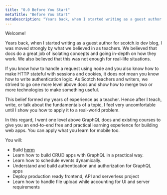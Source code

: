 ```yaml
---
title: "0.0 Before You Start"
metaTitle: "Before You Start"
metaDescription: "Years back, when I started writing as a guest author for scotch.io dev blog, I was moved strongly by what we believed in as teachers."
---
```


Welcome!

Years back, when I started writing as a guest author for scotch.io dev blog, I was moved strongly by what we believed in as teachers. We believed that docs do a great job of isolating concepts and going in-depth on how they work. We also believed that this was not enough for real-life situations.

If you know how to handle a request using node and you also know how to make HTTP stateful with sessions and cookies, it does not mean you know how to write authentication logic. As Scotch teachers and writers, we strived to go one more level above docs and show how to merge two or more technologies to make something useful.

This belief formed my years of experience as a teacher. Hence after I teach, write, or talk about the fundamentals of a topic, I feel very uncomfortable until I show you how to apply it to a real-world problem.

In this regard, I went one level above GraphQL docs and existing courses to give you an end-to-end free and practical learning experience for building web apps. You can apply what you learn for mobile too.

You will:

- Build [herm](https://herm.io)
- Learn how to build CRUD apps with GraphQL in a practical way.
- Learn how to schedule events dynamically.
- Understand and build authentication and authorization for GraphQL apps
- Deploy production ready frontend, API and serverless project
- Learn how to handle file upload while accounting for UI and server requirements
